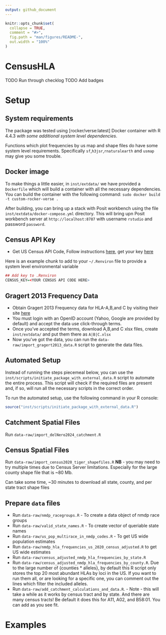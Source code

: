 ```yaml
---
output: github_document
---
```


<!-- README.md is generated from README.Rmd. Please edit that file -->

```r
knitr::opts_chunk$set(
  collapse = TRUE,
  comment = "#>",
  fig.path = "man/figures/README-",
  out.width = "100%"
)
```

# CensusHLA

<!-- badges: start -->

<!-- badges: end -->


TODO Run through checklog
TODO Add badges

# Setup

## System requirements

The package was tested using [rocker/verse:latest] Docker container with R 4.4.3 *with some additional system level dependencies*.

Functions which plot frequencies by us map and shape files do have some system level requirements. Specifically `sf`,`h3jsr`,`rnaturalearth` and `usmap` may give you some trouble.

## Docker image

To make things a little easier, in `inst/extdata/` we have provided a `Dockerfile` which will build a container with all the necessary dependencies.  You can build the container with the following command: `sudo docker build -t custom-rocker-verse .`

After building, you can bring up a stack with Posit workbench using the file `inst/extdata/docker-compose.yml` directory.  This will bring upn Posit workbench server at `http://localhost:8787` with username `rstudio` and password `password`.  


## Census API Key

-   Get US Census API Code, Follow instructions [here](https://www.hrecht.com/censusapi/articles/getting-started.html#api-key-setup), get your key [here](http://api.census.gov/data/key_signup.html)

Here is an example chunk to add to your `~/.Renviron` file to provide a system level environmental variable

```r
## Add key to .Renviron
CENSUS_KEY=<YOUR CENSUS API CODE HERE>
```

## Gragert 2013 Frequency Data

-   Obtain Gragert 2013 Frequency data for HLA-A,B,and C by visiting their site [here](https://frequency.nmdp.org/)
-   You must login with an OpenID account (Yahoo, Google are provided by default) and accept the data use click-through terms.
- Once you've accepted the terms, download A,B,and C xlsx files, create `inst/extdata/` and put them there as `A|B|C.xlsx`
+ Now you've got the data, you can run the `data-raw/import_gragert2013_data.R` script to generate the data files.

## Automated Setup

Instead of running the steps piecemeal below, you can use the `inst/scripts/initiate_package_with_external_data.R` script to automate the entire process. This script will check if the required files are present and, if so, will run all the necessary scripts in the correct order.

To run the automated setup, use the following command in your R console:

```r
source("inst/scripts/initiate_package_with_external_data.R")
```

## Catchment Spatial Files

Run `data-raw/import_delNero2024_catchment.R`

## Census Spatial Files

Run `data-raw/import_census2020_tiger_shapefiles.R`
**NB** - you may need to try multiple times due to Census Server limitations. Especially for the large  county shape file that is ~80 Mb.

Can take some time, ~30 minutes to download all state, county, and per state tract shape files

## Prepare `data` files

+ Run `data-raw/nmdp_racegroups.R` - To create a data object of nmdp race groups
+ Run `data-raw/valid_state_names.R` - To create vector of queriable state names
+ Run `data-raw/us_pop_multirace_in_nmdp_codes.R` - To get US wide population estimates
+ Run `data-raw/nmdp_hla_frequencies_us_2020_census_adjusted.R` to get US wide estimates
+ Run `data-raw/census_adjusted_nmdp_hla_frequencies_by_state.R`
+ Run `data-raw/census_adjusted_nmdp_hla_frequencies_by_county.R`. Due to the large number of {counties * alleles}, by default this R script only stores the top 20 most abundant HLAs by loci in the US.  If you want to run them all, or are looking for a specific one, you can comment out the lines which filter the included alleles.
+ Run `data-raw/add_catchment_calculations_and_data.R`. - Note - this will take a while as it works by census tract and by state. And there are many census tracts! Be default it does this for A11, A02, and B58:01.  You can add as you see fit.


# Examples

